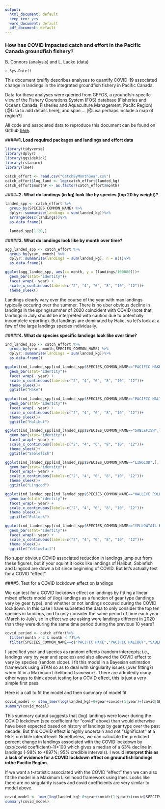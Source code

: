```yaml
---
output:
  html_document: default
  keep_tex: yes
  word_document: default
  pdf_document: default
---
```



### How has COVID impacted catch and effort in the Pacific Canada groundfish fishery?

B. Connors (analysis) and L. Lacko (data)

`r Sys.Date()`

This document breifly describes analyses to quantify COVID-19 associated change in landings in the integrated groundfish fishery in Pacific Canada. 

Data for these analyses were queried from GFFOS, a groundfsh-specifc view of the Fishery Operations System (FOS) database (Fisheries and Oceans Canada, Fisheries and Aquaculture Management, Pacifc Region) [@Lisa to add details here], and span ... [@Lisa perhaps include a map of region?]

All code and associated data to reproduce this document can be found on Github [here](https://github.com/brendanmichaelconnors/PAN-E_Pac-groundfish-landings-COVID). 

#####**1. Load required packages and landings and effort data**
```r

library(tidyverse)
library(dplyr)
library(ggsidekick)
library(rstanarm) 
library(lme4)

catch_effort <- read.csv("CatchByMonthGear.csv")
catch_effort$log_land <- log(catch_effort$landed_kg)
catch_effort$monthF <- as.factor(catch_effort$month)
```

#####**2. What do landings (in kg) look like by species (top 20 by weight)?**  
```r
landed_spp <- catch_effort %>%
  group_by(SPECIES_COMMON_NAME) %>%
  dplyr::summarise(landings = sum(landed_kg))%>%
  arrange(desc(landings))%>%
  as.data.frame()

  landed_spp[1:20,]
```
#####**3. What do landings look like by month over time?**
```r
agg_landed_spp <- catch_effort %>%
  group_by(year, month) %>%
  dplyr::summarise(landings = sum(landed_kg), n = n())%>%
  as.data.frame()

ggplot(agg_landed_spp, aes(x= month, y = (landings/100000)))+
  geom_bar(stat="identity")+
  facet_wrap(~ year) +
  scale_x_continuous(labels=c("2", "4", "6", "8", "10", "12"))+
  theme_sleek() 
```

Landings clearly vary over the course of the year with max landings typically occuring over the summer. There is no uber obvious decline in landings in the spring/summer of 2020 coincident with COVID (note that landings in July should be interpreted with caution due to potentially incomplete reporting). But landings are dominated by Hake, so let's look at a few of the large landings species individually.

#####**4. What do species specific landings look like over time?** 

```r
ind_landed_spp <- catch_effort %>%
  group_by(year, month,SPECIES_COMMON_NAME) %>%
  dplyr::summarise(landings = sum(landed_kg))%>%
  as.data.frame()

ggplot(ind_landed_spp[ind_landed_spp$SPECIES_COMMON_NAME=="PACIFIC HAKE",], aes(x= month, y = (landings/100000)))+
  geom_bar(stat="identity")+
  facet_wrap(~ year) +
  scale_x_continuous(labels=c("2", "4", "6", "8", "10", "12"))+
  theme_sleek()+
  ggtitle("Hake")
  
ggplot(ind_landed_spp[ind_landed_spp$SPECIES_COMMON_NAME=="PACIFIC HALIBUT",], aes(x= month, y = (landings/100000)))+
  geom_bar(stat="identity")+
  facet_wrap(~ year) +
  scale_x_continuous(labels=c("2", "4", "6", "8", "10", "12"))+
  theme_sleek()+
  ggtitle("Halibut")

ggplot(ind_landed_spp[ind_landed_spp$SPECIES_COMMON_NAME=="SABLEFISH",], aes(x= month, y = (landings/100000)))+
  geom_bar(stat="identity")+
  facet_wrap(~ year) +
  scale_x_continuous(labels=c("2", "4", "6", "8", "10", "12"))+
  theme_sleek()+
  ggtitle("Sablefish")

ggplot(ind_landed_spp[ind_landed_spp$SPECIES_COMMON_NAME=="LINGCOD",], aes(x= month, y = (landings/100000)))+
  geom_bar(stat="identity")+
  facet_wrap(~ year) +
  scale_x_continuous(labels=c("2", "4", "6", "8", "10", "12"))+
  theme_sleek()+
  ggtitle("Lingcod")

ggplot(ind_landed_spp[ind_landed_spp$SPECIES_COMMON_NAME=="WALLEYE POLLOCK",], aes(x= month, y = (landings/100000)))+
  geom_bar(stat="identity")+
  facet_wrap(~ year) +
  scale_x_continuous(labels=c("2", "4", "6", "8", "10", "12"))+
  theme_sleek()+
  ggtitle("Pollock")

ggplot(ind_landed_spp[ind_landed_spp$SPECIES_COMMON_NAME=="YELLOWTAIL ROCKFISH",], aes(x= month, y = (landings/100000)))+
  geom_bar(stat="identity")+
  facet_wrap(~ year) +
  scale_x_continuous(labels=c("2", "4", "6", "8", "10", "12"))+
  theme_sleek()+
  ggtitle("Yellowtail")
```

No super obvious COVID associated reduction in landings jump out from these figures, but if your squint it looks like landings of Halibut, Sablefish and Lingcod are down a bit since beginning of COVID. But let's actually test for a COVID "effect". 

####5. Test for a COVID lockdown effect on landings

We can test for a COVID lockdown effect on landings by fitting a linear mixed effects model of (log) landings as a function of gear type (landings vary by gear type), and whether or not landings occured during the COVID lockdown. In this case I have subsetted the data to only consider the top ten species in landings, and to only consider the same period of time each year (March to July), so in effect we are asking were landings different in 2020 than they were during the same time period during the previous 10 years? 

```r
covid_period <- catch_effort%>%
  filter(month > 2 & month < 7)%>%
  filter(SPECIES_COMMON_NAME==c("PACIFIC HAKE","PACIFIC HALIBUT","SABLEFISH","LINGCOD","WALLEYE POLLOCK","YELLOWTAIL ROCKFISH","ROUGHEYE/BLACKSPOTTED ROCKFISH COMPLEX", "SPINY DOGFISH", "PACIFIC OCEAN PERCH"))
```
I specified year and species as random effects (random intercepts; i.e., landings vary by year and species) and also allowed the COVID effect to vary by species (random slope). I fit this model in a Bayesian estimation framework using STAN so as to deal with singularity issues (over fitting?) when fit in a Maximum Likelihood framework. There are admitedly many other ways to think about testing for a COVID effect, this is just a very simple first pass.

Here is a call to fit the model and then summary of model fit.
```r

covid_model <- stan_lmer(log(landed_kg)~0+gear+covid+(1|year)+(covid|SPECIES_COMMON_NAME), data = covid_period)
summary(covid_model) 

```
This summary output suggests that (log) landings were lower during the COVID lockdown (see coefficient for "covid" above) than would otherwise have been expected based on history of landings by gear type over the past decade. But this COVID effect is highly uncertain and not "significant" at a 95% credible interal level. Nonetheless, we can calculate the predicted percent change in landings associated with the COVID lockdown by (exp(covid coefficient)-1)*100 which gives a median of a 63% decline in landings (-98% to +897%; 95% credible intervals). I would **interpret this as a lack of evidence for a COVID lockdown effect on groundfish landings inthe Pacific Region**.

If we want a t-statistic associated with the COVID "effect" then we can also fit the model in a Maximum Likelihood framework using lmer. Looks like there are no singularity issues and covid coefficients are very similar to model above.

```r
covid_model <- lmer(log(landed_kg)~0+gear+covid+(1|year)+(covid|SPECIES_COMMON_NAME), data = covid_period)
summary(covid_model) 

```